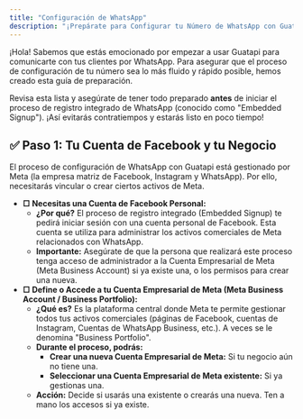 ```yaml
---
title: "Configuración de WhatsApp"
description: "¡Prepárate para Configurar tu Número de WhatsApp con Guatapi! 🚀"
---
```


¡Hola\! Sabemos que estás emocionado por empezar a usar Guatapi para comunicarte con tus clientes por WhatsApp. Para asegurar que el proceso de configuración de tu número sea lo más fluido y rápido posible, hemos creado esta guía de preparación.

Revisa esta lista y asegúrate de tener todo preparado **antes** de iniciar el proceso de registro integrado de WhatsApp (conocido como "Embedded Signup"). ¡Así evitarás contratiempos y estarás listo en poco tiempo\!

## ✅ **Paso 1: Tu Cuenta de Facebook y tu Negocio**

El proceso de configuración de WhatsApp con Guatapi está gestionado por Meta (la empresa matriz de Facebook, Instagram y WhatsApp). Por ello, necesitarás vincular o crear ciertos activos de Meta.

- **□ Necesitas una Cuenta de Facebook Personal:**
  - **¿Por qué?** El proceso de registro integrado (Embedded Signup) te pedirá iniciar sesión con una cuenta personal de Facebook. Esta cuenta se utiliza para administrar los activos comerciales de Meta relacionados con WhatsApp.
  - **Importante:** Asegúrate de que la persona que realizará este proceso tenga acceso de administrador a la Cuenta Empresarial de Meta (Meta Business Account) si ya existe una, o los permisos para crear una nueva.
- **□ Define o Accede a tu Cuenta Empresarial de Meta (Meta Business Account / Business Portfolio):**
  - **¿Qué es?** Es la plataforma central donde Meta te permite gestionar todos tus activos comerciales (páginas de Facebook, cuentas de Instagram, Cuentas de WhatsApp Business, etc.). A veces se le denomina "Business Portfolio".
  - **Durante el proceso, podrás:**
    - **Crear una nueva Cuenta Empresarial de Meta:** Si tu negocio aún no tiene una.
    - **Seleccionar una Cuenta Empresarial de Meta existente:** Si ya gestionas una.
  - **Acción:** Decide si usarás una existente o crearás una nueva. Ten a mano los accesos si ya existe.
